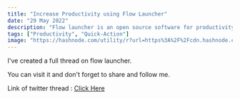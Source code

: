 ```yaml
---
title: "Increase Productivity using Flow Launcher"
date: "29 May 2022"
description: "Flow launcher is an open source software for productivity."
tags: ["Productivity", "Quick-Action"]
image: "https://hashnode.com/utility/r?url=https%3A%2F%2Fcdn.hashnode.com%2Fres%2Fhashnode%2Fimage%2Fupload%2Fv1653812271292%2FbHI67kFPH.png%3Fw%3D1200%26h%3D630%26fit%3Dcrop%26crop%3Dentropy%26auto%3Dcompress%2Cformat%26format%3Dwebp%26fm%3Dpng"
---
```


I've created a full thread on flow launcher.

You can visit it and don't forget to share and follow me.

Link of twitter thread : [Click Here](https://twitter.com/AbhiDadhaniya3/status/1530808210860363776)
